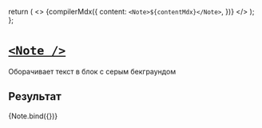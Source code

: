 
<Meta title="Post/Note" decorators={[gridDecorator]} />

  return (
    <>
      {compilerMdx({
        content: `<Note>${contentMdx}</Note>`,
      })}
    </>
  );
};

# [`<Note />`](http://s.csssr.ru/U31J879TR/20200527124836.jpg)

Оборачивает текст в блок с серым бекграундом

## Результат

<Canvas>
  <Story
    height="250px"
    name="Default"
    args={{
      contentMdx: `Venenatis cras sed felis eget velit. Consectetur libero id faucibus nisl tincidunt. Gravida in fermentum et sollicitudin ac orci phasellus egestas tellus. Volutpat consequat mauris nunc congue nisi vitae. Id aliquet risus feugiat in ante metus dictum at tempor.`,
    }}
  >
    {Note.bind({})}
  </Story>
</Canvas>
